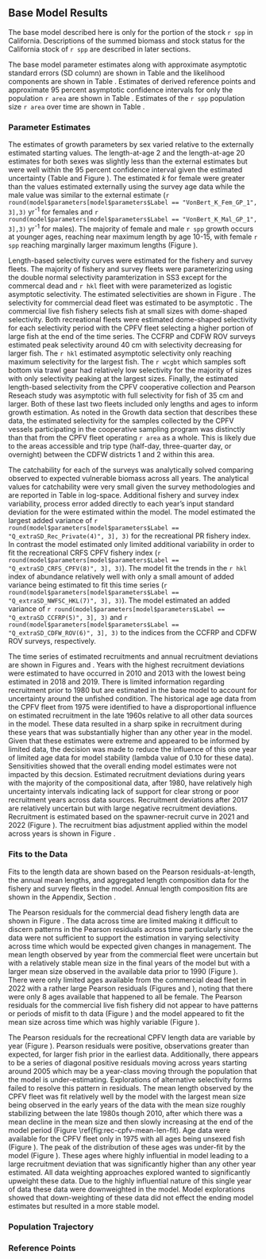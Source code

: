 ## Base Model Results

The base model described here is only for the portion of the stock `r spp` in California.  Descriptions of the summed biomass and stock status for the California stock of `r spp` are described in later sections.  

The base model parameter estimates along with approximate asymptotic standard errors (SD column) are shown in Table \ref{tab:params} and the likelihood components are shown in Table \ref{tab:south-likes}. Estimates of derived reference points and approximate 95 percent asymptotic confidence intervals for only the population `r area` are shown in Table \ref{tab:south-referenceES}. Estimates of the `r spp` population size `r area` over time are shown in Table \ref{tab:south-timeseries}. 

### Parameter Estimates

The estimates of growth parameters by sex varied relative to the externally estimated starting values.  The length-at-age 2 and the length-at-age 20 estimates for both sexes was slightly less than the external estimates but were well within the 95 percent confidence interval given the estimated uncertainty (Table \ref{tab:params} and Figure \ref{fig:mod-est-len-age}). The estimated $k$ for female were greater than the values estimated externally using the survey age data while the male value was similar to the external estimate (`r round(model$parameters[model$parameters$Label == "VonBert_K_Fem_GP_1", 3],3)` yr^-1^ for females and `r round(model$parameters[model$parameters$Label == "VonBert_K_Mal_GP_1", 3],3)` yr^-1^ for males).  The majority of female and male `r spp` growth occurs at younger ages, reaching near maximum length by age 10-15, with female `r spp` reaching marginally larger maximum lengths (Figure \ref{fig:mod-est-len-age}). 

Length-based selectivity curves were estimated for the fishery and survey fleets. The majority of fishery and survey fleets were parameterizing using the double normal selectivity paramterization in SS3 except for the commercal dead and `r hkl` fleet with were parameterized as logistic asymptotic selectivity. The estimated selectivities are shown in Figure \ref{fig:est-selex}. The selectivity for commercial dead fleet was estimated to be asymptotic . The commercial live fish fishery selects fish at small sizes with dome-shaped selectivity. Both recreational fleets were estimated dome-shaped selectivity for each selectivity period with the CPFV fleet selecting a higher portion of large fish at the end of the time series. The CCFRP and CDFW ROV surveys estimated peak selectivity around 40 cm with selectivity decreasing for larger fish. The `r hkl` estimated asymptotic selectivity only reaching maximum selectivity for the largest fish. The `r wcgbt` which samples soft bottom via trawl gear had relatively low selectivity for the majority of sizes with only selectivity peaking at the largest sizes. Finally, the estimated length-based selectivity from the CPFV cooperative collection and Pearson Reseach study was asymptotic with full selectivity for fish of 35 cm and larger.  Both of these last two fleets included only lengths and ages to inform growth estimation. As noted in the Growth data section that describes these data, the estimated selectivity for the samples collected by the CPFV vessels participating in the cooperative sampling program was distinctly than that from the CPFV fleet operating `r area` as a whole.  This is likely due to the areas accessible and trip type (half-day, three-quarter day, or overnight) between the CDFW districts 1 and 2 within this area.

The catchability for each of the surveys was analytically solved comparing observed to expected vulnerable biomass across all years. The analytical values for catchability were very small given the survey methodologies and are reported in Table \ref{tab:params} in log-space.  Additional fishery and survey index variability, process error added directly to each year's input standard deviation for the were estimated within the model. The model estimated the largest added variance of `r round(model$parameters[model$parameters$Label == "Q_extraSD_Rec_Private(4)", 3], 3)` for the recreational PR fishery index. In contrast the model estimated only limited additional variability in order to fit the recreational CRFS CPFV fishery index (`r round(model$parameters[model$parameters$Label == "Q_extraSD_CRFS_CPFV(8)", 3], 3)`). The model fit the trends in the `r hkl` index of abundance relatively well with only a small amount of added variance  being estimated to fit this time series (`r round(model$parameters[model$parameters$Label == "Q_extraSD_NWFSC_HKL(7)", 3], 3)`). The model estimated an added variance of `r round(model$parameters[model$parameters$Label == "Q_extraSD_CCFRP(5)", 3], 3)` and `r round(model$parameters[model$parameters$Label == "Q_extraSD_CDFW_ROV(6)", 3], 3)` to the indices from the CCFRP and CDFW ROV surveys, respectively.

The time series of estimated recruitments and annual recruitment deviations are shown in Figures \ref{fig:recruits} and \ref{fig:rec-devs}. Years with the highest recruitment deviations were estimated to have occurred in 2010 and 2013 with the lowest being estimated in 2018 and 2019. There is limited information regarding recruitment prior to 1980 but are estimated in the base model to account for uncertainty around the unfished condition.  The historical age age data from the CPFV fleet from 1975 were identified to have a disproportional influence on estimated recruitment in the late 1960s relative to all other data sources in the model. These data resulted in a sharp spike in recruitment during these years that was substantially higher than any other year in the model.  Given that these estimates were extreme and appeared to be informed by limited data, the decision was made to reduce the influence of this one year of limited age data for model stability (lambda value of 0.10 for these data). Sensitivities showed that the overall ending model estimates were not impacted by this decsion. Estimated recruitment deviations during years with the majority of the compositional data, after 1980, have relatively high uncertainty intervals indicating lack of support for clear strong or poor recruitment years across data sources. Recruitment deviations after 2017 are relatively uncertain but with large negative recruitment deviations. Recruitment is estimated based on the spawner-recruit curve in 2021 and 2022  (Figure \ref{fig:bh-curve}). The recruitment bias adjustment applied within the model across years is shown in Figure \ref{fig:bias-adjust}.


### Fits to the Data

Fits to the length data are shown based on the Pearson residuals-at-length, the annual mean lengths, and aggregated length composition data for the fishery and survey fleets in the model. Annual length composition fits are shown in the Appendix, Section \ref{length-data}.  

The Pearson residuals for the commercial dead fishery length data are shown in Figure \ref{fig:com-dead-pearson}. The data across time are limited making it difficult to discern patterns in the Pearson residuals across time particularly since the data were not sufficient to support the estimation in varying selectivity across time which would be expected given changes in management. The mean length observed by year from the commercial fleet were uncertain but with a relatively stable mean size in the final years of the model but with a larger mean size observed in the available data prior to 1990 (Figure \ref{fig:com-dead-mean-len-fit}). There were only limited ages available from the commercial dead fleet in 2022 with a rather large Pearson residuals (Figures \ref{fig:agg-marg-age-fit} and \ref{fig:com-dead-age-pearson}), noting that there were only 8 ages available that happened to all be female. The Pearson residuals for the commercial live fish fishery did not appear to have patterns or periods of misfit to th data (Figure \ref{fig:com-live-pearson}) and the model appeared to fit the mean size across time which was highly variable (Figure \ref{fig:com-live-mean-len-fit}). 

The Pearson residuals for the recreational CPFV length data are variable by year (Figure \ref{fig:rec-cpfv-pearson}). Pearson residuals were positive, observations greater than expected, for larger fish prior in the earliest data. Additionally, there appears to be a series of diagonal positive residuals moving across years starting around 2005 which may be a year-class moving through the population that the model is under-estimating. Explorations of alternative selectivity forms failed to resolve this pattern in residuals. The mean length observed by the CPFV fleet was fit relatively well by the model with the largest mean size being observed in the early years of the data with the mean size roughly stabilizing between the late 1980s though 2010, after which there was a mean decline in the mean size and then slowly increasing at the end of the model period (Figure \ref{fig:rec-cpfv-mean-len-fit). Age data were available for the CPFV fleet only in 1975 with all ages being unsexed fish (Figure \ref{fig:agg-marg-age-fit}). The peak of the distribution of these ages was under-fit by the model (Figure \ref{fig:rec-cpfv-age-pearson}). These ages where highly influential in model leading to a large recruitment deviation that was significantly higher than any other year estimated. All data weighting approaches explored wanted to significantly upweight these data. Due to the highly influential nature of this single year of data these data were downweighted in the model. Model explorations showed that down-weighting of these data did not effect the ending model estimates but resulted in a more stable model.



### Population Trajectory

### Reference Points


